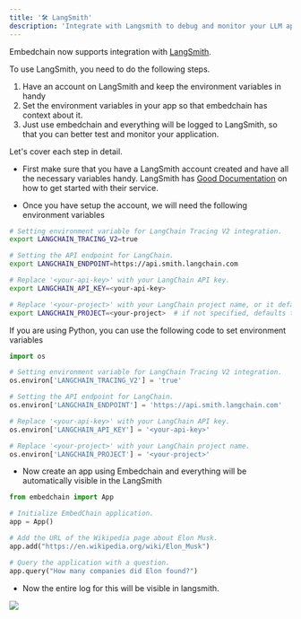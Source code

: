 ```yaml
---
title: '🛠️ LangSmith'
description: 'Integrate with Langsmith to debug and monitor your LLM app'
---
```


Embedchain now supports integration with [LangSmith](https://www.langchain.com/langsmith).

To use LangSmith, you need to do the following steps.

1. Have an account on LangSmith and keep the environment variables in handy
2. Set the environment variables in your app so that embedchain has context about it.
3. Just use embedchain and everything will be logged to LangSmith, so that you can better test and monitor your application.

Let's cover each step in detail.

* First make sure that you have a LangSmith account created and have all the necessary variables handy. LangSmith has [Good Documentation](https://docs.smith.langchain.com/) on how to get started with their service.

* Once you have setup the account, we will need the following environment variables

```bash
# Setting environment variable for LangChain Tracing V2 integration.
export LANGCHAIN_TRACING_V2=true

# Setting the API endpoint for LangChain.
export LANGCHAIN_ENDPOINT=https://api.smith.langchain.com

# Replace '<your-api-key>' with your LangChain API key.
export LANGCHAIN_API_KEY=<your-api-key>

# Replace '<your-project>' with your LangChain project name, or it defaults to "default".
export LANGCHAIN_PROJECT=<your-project>  # if not specified, defaults to "default"
```

If you are using Python, you can use the following code to set environment variables

```python
import os

# Setting environment variable for LangChain Tracing V2 integration.
os.environ['LANGCHAIN_TRACING_V2'] = 'true'

# Setting the API endpoint for LangChain.
os.environ['LANGCHAIN_ENDPOINT'] = 'https://api.smith.langchain.com'

# Replace '<your-api-key>' with your LangChain API key.
os.environ['LANGCHAIN_API_KEY'] = '<your-api-key>'

# Replace '<your-project>' with your LangChain project name.
os.environ['LANGCHAIN_PROJECT'] = '<your-project>'
```

* Now create an app using Embedchain and everything will be automatically visible in the LangSmith


```python
from embedchain import App

# Initialize EmbedChain application.
app = App()

# Add the URL of the Wikipedia page about Elon Musk.
app.add("https://en.wikipedia.org/wiki/Elon_Musk")

# Query the application with a question.
app.query("How many companies did Elon found?")
```

* Now the entire log for this will be visible in langsmith.

<img src="/images/langsmith.png"/>
